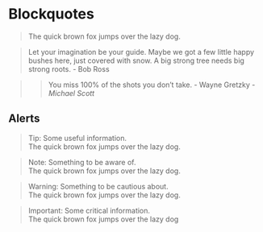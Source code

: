 # Blockquotes

> The quick brown fox jumps over the lazy dog.

> Let your imagination be your guide. Maybe we got a few little happy bushes here, just covered with snow. A big strong tree needs big strong roots.
> - Bob Ross

>> You miss 100% of the shots you don't take.
>> - Wayne Gretzky
> - _Michael Scott_

## Alerts

> Tip: Some useful information.  
> The quick brown fox jumps over the lazy dog.

> Note: Something to be aware of.  
> The quick brown fox jumps over the lazy dog.

> Warning: Something to be cautious about.  
> The quick brown fox jumps over the lazy dog.

> Important: Some critical information.  
> The quick brown fox jumps over the lazy dog